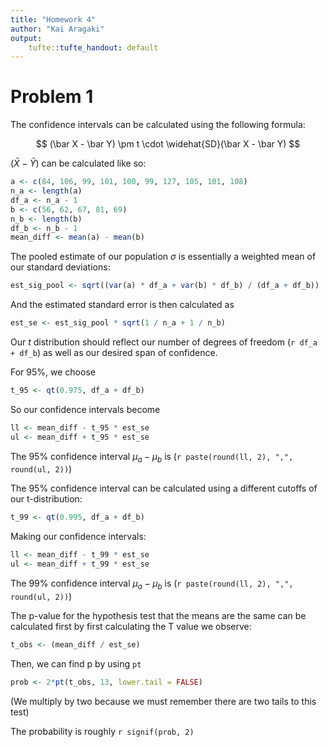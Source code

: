 ```yaml
---
title: "Homework 4"
author: "Kai Aragaki"
output:
    tufte::tufte_handout: default
---
```


# Problem 1

The confidence intervals can be calculated using the following formula:

$$
(\bar X - \bar Y) \pm t \cdot \widehat{SD}(\bar X - \bar Y)
$$

$(\bar X - \bar Y)$ can be calculated like so:

```r
a <- c(84, 106, 99, 101, 100, 99, 127, 105, 101, 108)
n_a <- length(a)
df_a <- n_a - 1
b <- c(56, 62, 67, 81, 69)
n_b <- length(b)
df_b <- n_b - 1
mean_diff <- mean(a) - mean(b)
```

The pooled estimate of our population $\sigma$ is essentially a weighted mean of our standard deviations:

```r
est_sig_pool <- sqrt((var(a) * df_a + var(b) * df_b) / (df_a + df_b))
```

And the estimated standard error is then calculated as

```r
est_se <- est_sig_pool * sqrt(1 / n_a + 1 / n_b)
```

Our $t$ distribution should reflect our number of degrees of freedom (`r df_a + df_b`) as well as our desired span of confidence.

For 95%, we choose

```r
t_95 <- qt(0.975, df_a + df_b)
```

So our confidence intervals become

```r
ll <- mean_diff - t_95 * est_se
ul <- mean_diff + t_95 * est_se
```

The 95% confidence interval $\mu_{a} - \mu_{b}$ is (`r paste(round(ll, 2), ",", round(ul, 2))`)

The 95% confidence interval can be calculated using a different cutoffs of our t-distribution:

```r
t_99 <- qt(0.995, df_a + df_b)
```

Making our confidence intervals:

```r
ll <- mean_diff - t_99 * est_se
ul <- mean_diff + t_99 * est_se
```

The 99% confidence interval $\mu_{a} - \mu_{b}$ is (`r paste(round(ll, 2), ",", round(ul, 2))`)

The p-value for the hypothesis test that the means are the same can be calculated first by first calculating the T value we observe:

```r
t_obs <- (mean_diff / est_se)
```

Then, we can find p by using `pt`

```r
prob <- 2*pt(t_obs, 13, lower.tail = FALSE)
```

(We multiply by two because we must remember there are two tails to this test)

The probability is roughly `r signif(prob, 2)`
